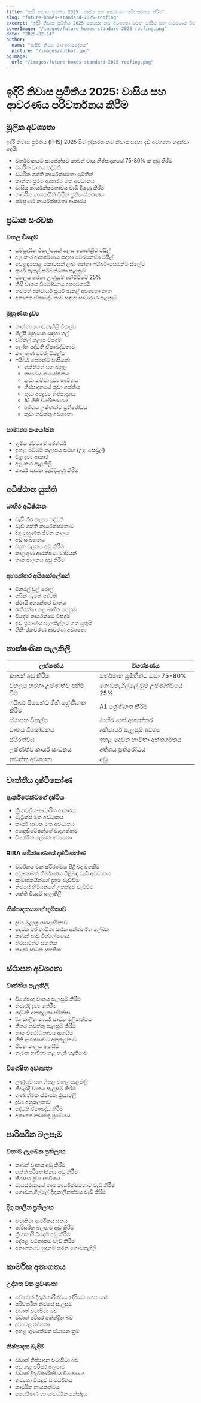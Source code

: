 ```yaml
---
title: "ඉදිරි නිවාස ප්‍රමිතිය 2025: වාසිය සහ ආවරණය පරිවර්තනය කිරීම"
slug: "future-homes-standard-2025-roofing"
excerpt: "ඉදිරි නිවාස ප්‍රමිතිය 2025 කෙසේද නව අවශ්‍යතා සමඟ වාසිය සහ ආවරණය විසඳුම් සඳහා කාර්යක්ෂමතා සහිත නිවාස ඉදිකිරීමේ ක්ෂේත්‍රය විප්ලවීය කරයිද යන්න සොයා බලන්න."
coverImage: "/images/future-homes-standard-2025-roofing.png"
date: "2025-02-14"
author:
  name: "පැසිව් නිවස මාර්ගෝපදේශය"
  picture: "/images/author.jpg"
ogImage:
  url: "/images/future-homes-standard-2025-roofing.png"
---
```


# ඉදිරි නිවාස ප්‍රමිතිය 2025: වාසිය සහ ආවරණය පරිවර්තනය කිරීම

## මූලික අවශ්‍යතා

ඉදිරි නිවාස ප්‍රමිතිය (FHS) 2025 සිට ඉදිකරන නව නිවාස සඳහා දැඩි අවශ්‍යතා හඳුන්වා දෙයි:

- වර්තමානයට සාපේක්ෂව කාබන් වායු නිෂ්පාදනයේ 75-80% ක අඩු කිරීම
- වර්ධිත වාතය පද්ධති
- වර්ධිත ශක්ති කාර්යක්ෂමතා ප්‍රමිතීන්
- කාන්තා ප්‍රථම ආකාරය මත අවධානය
- වාසිය කාර්යක්ෂමතාවය වැඩි දියුණු කිරීම
- කාර්මික නායකයින් විසින් ප්‍රතිසංස්කරණය
- සම්පූර්ණ කාර්යක්ෂමතා ආකාරය

## ප්‍රධාන සංරචක

### වහල විසඳුම්
- සම්ප්‍රදායික විකල්පයක් ලෙස කොන්ක්‍රීට් ටයිල්
- අලංකාර ආකර්ෂණය සඳහා ටෙරකොටා ටයිල්
- වෙළඳපොළ කොටසක් ලබා ගන්නා ෆයිබර්-සෙමන්ට් ස්ලේට්
- සූර්ය පැනල් සම්බන්ධතා සැලසුම්
- වහලය හරහා උණුසුම් අහිමිවීමේ 25%
- නිසි වාතය විමෝචනය අත්‍යවශ්‍යයි
- තවමත් අනිවාර්ය සූර්ය පැනල් අවශ්‍යතා නැත
- අනාගත ඒකාබද්ධතාව සඳහා සාධාරණ සැලසුම්

### මුහුණත ද්‍රව්‍ය
- කාන්තා ගොඩනැගිලි විකල්ප
- ශිල්පී මුහුණත සඳහා ගල්
- වයිනිල් කලාප විසඳුම්
- ලෝහ පද්ධති ඒකාබද්ධතාව
- කාලගුණ පුවරු විකල්ප
- ෆයිබර් සෙමන්ට් වාසියන්:
  - ශක්තිමත් සහ බහුල
  - සස්‍යමය සංයෝජනය
  - කුඩා කච්චා ද්‍රව්‍ය භාවිතය
  - නිෂ්පාදනයේ කුඩා ශක්තිය
  - කුඩා අපද්‍රව්‍ය නිෂ්පාදනය
  - A1 ගිනි වර්ගීකරණය
  - අතිශය උෂ්ණත්ව ප්‍රතිරෝධය
  - කුඩා නඩත්තු අවශ්‍යතා

### සාමාන්‍ය සංයෝජන
- භූමිය මට්ටමේ රෙන්ඩර්
- ඉහළ මට්ටම් කලාපය සමඟ (උදා: සෙඩ්‍රල්)
- මිශ්‍ර ද්‍රව්‍ය ආකාර
- අලංකාර සැලකිලි
- කාර්ය සාධන වැඩිදියුණු කිරීම

## අධිෂ්ඨාන යුක්ති

### බාහිර අධිෂ්ඨාන
- වැසි තිර කලාප පද්ධති
- වැඩි ශක්ති කාර්යක්ෂමතාව
- දිගු මුහුණත ජීවන කාලය
- අඩු සංඛ්‍යාතය
- ව්‍යුහ චලනය අඩු කිරීම
- කාලගුණ ආරක්ෂණ වාසියන්
- තාප පාලකය අඩු කිරීම

### අභ්‍යන්තර අයිසෝලේෂන්
- මිනරල් වූල් රොල්
- ගසින් බැටන් පද්ධති
- ස්ථායි අභ්‍යන්තර වාතය
- රැකීරක්ෂා කළ බාහිර පෙනුම
- වියදම් කාර්යක්ෂම විසඳුම්
- ඉඩ ප්‍රමාණය සැලකිල්ලට ගත යුතුයි
- ගිනි-රැකවරණ ආවරණ අවශ්‍යතා

## තාක්ෂණික සැලකිලි

| ලක්ෂණය | විශේෂණය |
|---------|--------------|
| කාබන් අඩු කිරීම | වර්තමාන ප්‍රමිතීන්ට වඩා 75-80% |
| වහලය හරහා උෂ්ණත්ව අහිමි වීම | ගොඩනැගිල්ලේ මුළු උෂ්ණත්වයේ 25% |
| ෆයිබර් සීමෙන්ට් ගිනි ශ්‍රේණිගත කිරීම | A1 ශ්‍රේණිගත කිරීම |
| ස්ථාපන විකල්ප | බාහිර හෝ අභ්‍යන්තර |
| වාතය විමෝචනය | අනිවාර්ය සැලසුම් අවශ්‍ය |
| ස්ථිරත්වය | ඉහළ දෙවන භාවිතා අන්තර්ගතය |
| උෂ්ණත්ව කාර්ය සාධනය | අතිශය ප්‍රතිරෝධය |
| නඩත්තු අවශ්‍යතා | අඩු |

## වෘත්තීය දෘෂ්ටිකෝණ

### ආර්ක්ටෙක්ට්ගේ දෘෂ්ටිය
- ක්‍රියාවලිය-ආධාරිත ආකාරය
- මැට්‍රික්ස් මත අවධානය
- කාර්ය සාධන මත අවධානය
- අක්‍රෙඩිටේෂන්ගේ වැදගත්කම
- විශේෂිත ලේඛන අවශ්‍යතා

### RIBA සමීක්ෂණයේ දෘෂ්ටිකෝණ
- වර්ධනය වන ස්ථිරත්වය පිළිබඳ වගකීම
- අඩු-කාබන් නිර්මාණය පිළිබඳ වැඩි අවධානය
- සාමාජිකයින්ගේ දැනුම වැඩිවීම
- නිවසේ හිමියන්ගේ උනන්දුව වැඩිවීම
- ශක්ති වියදම් සැලකිලි

### නිෂ්පාදකයාගේ භූමිකාව
- ද්‍රව්‍ය මූලාශ්‍ර පාරදර්ශීතාව
- දෙවන වර භාවිතා කරන අන්තර්ගත ලේඛන
- කාබන් පාඩු විශ්ලේෂණය
- තිරසාරත්ව සහතික
- කාර්ය සාධන සහතික

## ස්ථාපන අවශ්‍යතා

### වෘත්තීය සැලකිලි
- විශේෂඥ වාතය සැලසුම් කිරීම
- නිවැරදි ද්‍රව්‍ය තේරීම
- පද්ධති අනුකූලතා පරීක්ෂා
- දිගු කාලීන කාර්ය සාධන මූලිකත්වය
- නිතර නඩත්තු සැලසුම් කිරීම
- තාප විරෝධීතාවය ඇගයීම
- ගිනි ආරක්ෂාවට අනුකූලතාව
- ජීවන කාලය ඇගයීම
- නැවත භාවිතා කළ හැකි හැකියාව

### විශේෂිත අවශ්‍යතා
- උණුසුම් සහ ශීතල වහල සැලකිලි
- නිවැරදි වාතය සැලසුම් කිරීම
- ගුණාත්මක ස්ථාපන ක්‍රියාවලී
- ද්‍රව්‍ය අනුකූලතාව
- පද්ධති ඒකාබද්ධ කිරීම
- අනාගත නඩත්තු ප්‍රවේශය

## පාරිසරික බලපෑම

### වහාම ලැබෙන ප්‍රතිලාභ
- කාබන් වාතය අඩු කිරීම
- ශක්ති පරිභෝජනය අඩු කිරීම
- තිරසාර ද්‍රව්‍ය භාවිතය
- වාසස්ථානයේ තාප කාර්යක්ෂමතාව වැඩි කිරීම
- ගොඩනැගිල්ලේ දිගුකාලීනත්වය වැඩි කිරීම

### දිගු කාලීන ප්‍රතිලාභ
- වටාපිටා ආර්ථිකය සහය
- පාරිසරික බලපෑම අඩු කිරීම
- ක්‍රියාකාරී වියදම් අඩු කිරීම
- දේපළ වටිනාකම වැඩි කිරීම
- අනාගතයට සුදානම් කරන ගොඩනැගිලි

## කාර්මික අනාගතය

### උද්ගත වන ප්‍රවණතා
- වේගවත් දිරුම්කාරීත්වය ඉදිරියට ගෙන යාම
- පරිවර්තිත නිවසේ සැලසුම්
- වඩාත් වටාපිටා බව
- වඩාත් පරිසර කේන්ද්‍රිත බව
- ද්‍රව්‍යවල නව්‍යතා
- ඉහළ ගුණාත්මක ස්ථාපන ක්‍රම

### නිෂ්පාදක බැඳීම්
- වඩාත් නිෂ්පාදන වටාපිටා බව
- අඩු කළ පරිසර බලපෑම
- වඩාත් දිරුම්කාරීත්වය විශේෂාංග
- නව්‍යතා විසඳුම් සංවර්ධනය
- කාර්මික නායකත්වය
- පර්යේෂණ හා සංවර්ධන කේන්ද්‍රය